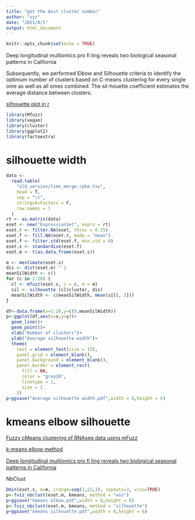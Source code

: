 ```yaml
---
title: "get the best cluster number"
author: "xyz"
date: "2021/8/1"
output: html_document
---
```


```r
knitr::opts_chunk$set(echo = TRUE)
```

Deep longitudinal multiomics pro ﬁ ling reveals two biological seasonal patterns in California

Subsequently, we performed Elbow and Silhouette criteria to identify the optimum number of clusters based on C-means clustering for every single ome as well as all omes combined. The sil-houette coefﬁcient estimates the average distance between clusters. 

[silhouette plot in r](https://stackoverflow.com/questions/33999224/silhouette-plot-in-r)

```r
library(Mfuzz)
library(vegan)
library(cluster)
library(ggplot2)
library(factoextra)
```

# silhouette width

```r
data <-
  read.table(
    "old_version/time_merge.rpkm.tsv",
    head = T,
    sep = "\t",
    stringsAsFactors = F,
    row.names = 1
  )
rt <- as.matrix(data)
eset <- new("ExpressionSet", exprs = rt)
eset.r <- filter.NA(eset, thres = 0.25)
eset.f <- fill.NA(eset.r, mode = "mean")
eset.f <- filter.std(eset.f, min.std = 0)
eset.s <- standardise(eset.f)
eset.m <- t(as.data.frame(eset.s))

m <- mestimate(eset.s)
dis <- dist(eset.m) ^ 2
meanSilWidth <- c()
for (c in 2:20) {
  cl <- mfuzz(eset.s, c = c, m = m)
  sil <- silhouette (cl$cluster, dis)
  meanSilWidth <- c(meanSilWidth, mean(sil[, 3]))
}

df<-data.frame(x=1:20,y=c(0,meanSilWidth))
p<-ggplot(df,aes(x=x,y=y))+
  geom_line()+
  geom_point()+
  xlab("Number of clusters")+
  ylab("Average silhouette width")+
  theme(
    text = element_text(size = 15),
    panel.grid = element_blank(),
    panel.background = element_blank(),
    panel.border = element_rect(
      fill = NA,
      color = "grey10",
      linetype = 1,
      size = 1.
    ))
p+ggsave("Average silhouette width.pdf",width = 8,height = 6)
```

# kmeans elbow silhouette

[Fuzzy cMeans clustering of RNAseq data using mFuzz](https://2-bitbio.com/post/fuzzy-cmeans-clustering-of-rnaseq-data-using-mfuzz/)

[k-means elbow method](https://statsandr.com/blog/clustering-analysis-k-means-and-hierarchical-clustering-by-hand-and-in-r/)

[Deep longitudinal multiomics pro ﬁ ling reveals two biological seasonal patterns in   California](https://github.com/aametwally/ipop_seasonal/blob/master/code/clustering.R)

NbClust

```r
Dmin(eset.s, m=m, crange=seq(2,22,1), repeats=3, visu=TRUE)
p<-fviz_nbclust(eset.m, kmeans, method = "wss")
p+ggsave("kmeans elbow.pdf",width = 8,height = 6)
p<-fviz_nbclust(eset.m, kmeans, method = "silhouette")
p+ggsave("kmeans silhouette.pdf",width = 8,height = 6)
```

